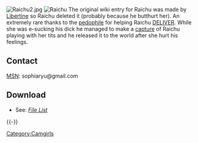 [[Image:Raichu2.jpg|thumb|right]]
[[Image:raichu3.jpg|thumb|right|Raichu]]
The original wiki entry for Raichu was made by [[Libertine]] so Raichu deleted it (probably because he butthurt her). An extremely rare thanks to the [[pedophile]] for helping Raichu [[DELIVER]]. While she was e-sucking his dick he managed to make a [[capture]] of Raichu playing with her tits and he released it to the world after she hurt his feelings.

== Contact ==
[[MSN]]: sophiaryu@gmail.com

== Download ==
* See: ''[[List of Downloads#Raichu|File List]]''

{{-}}
{{CamwhoresWhoDeliver}}
[[Category:Camgirls]]